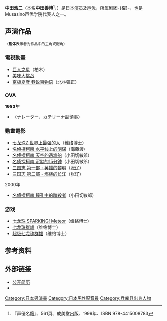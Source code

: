 {{expand|time=2014/09/04}}
{{藝人
| 姓名 = 中田浩二
| 類型 = 男演员
| 圖片 =
| 圖片名稱 = 
| 圖片尺寸 = 
| 羅馬拼音 = 
| 本名 = 中田 善博<br>（なかた よしひろ）
| 暱稱 = 
| 出生日期 = {{birth date and age|1939|1|26}}
| 出生地點 = {{JPN}}[[兵库县|兵库县]][[神户市|神户市]]
| 籍貫 = 
| 國籍 = {{JPN}}
| 配偶 = 
| 職業 = [[配音演员|配音演员]]、演员
| 活躍年代 = 1960年代—至今
| 經紀公司 = 剧团-{櫂}-
| 代表作 = 
| 相關團體 = 
| 網站 =
| imdb = 
| 電視劇 =
}}

{{japanese|japanese=中田 浩二|kana=なかた こうじ|romaji=Nakata Kouji}}

'''中田浩二'''（本名'''中田善博'''<ref> 『声優名鑑』、561頁、成美堂出版、1999年、ISBN 978-4415008783</ref>，{{bd|1939年|1月26日||}}）是日本[[演员|演员]]及[[声优|声优]]，所属剧团-{櫂}-，也是Musasino声优学院代表人之一。

==声演作品==
<small>（'''粗体'''表示者为作品中的主角或配角）</small>
=== 電視動畫 ===
*[[巨人之星|巨人之星]]（柏木）
*[[美味大挑战|美味大挑战]]
*[[京极夏彦|京极夏彦 巷说百物语]]（北林彈正）

=== OVA ===
'''1983年'''
*{{tsl|ja|ダロス|DALLOS}}（ナレーター、カテリーナ副領事）

=== 動畫電影 ===
*[[七龙珠Z|七龙珠Z 世界上最强的人]]（维络博士）
*[[水平线上的阴谋|名侦探柯南 水平线上的阴谋]]（海藤渡）
*[[天空的遇难船|名侦探柯南 天空的遇难船]]（小田切敏郎）
*[[沉默的15分钟|名侦探柯南 沉默的15分钟]]（小田切敏郎）
*[[三国志|三国志 第一部・英雄的黎明]]（[[张辽|张辽]]）
*[[三国志|三国志 第二部・燃烧的长江]]（张辽）
; 2000年
*[[名偵探柯南_瞳孔中的暗殺者|名偵探柯南 瞳孔中的暗殺者]]（小田切敏郎）

=== 游戏 ===
*[[七龙珠_SPARKING!_Meteor|七龙珠 SPARKING! Meteor]]（维络博士）
*[[七龙珠群雄|七龙珠群雄]]（维络博士）
*[[超级七龙珠群雄|超级七龙珠群雄]]（维络博士）

==参考资料==
{{reflist}}

==外部链接==
*[http://www.gekidan-kai.com/renmei/prof-man/01nakata08.htm 公开简历]{{Wayback|url=http://www.gekidan-kai.com/renmei/prof-man/01nakata08.htm |date=20140811004134 }}{{ja}}
*{{ann|people|2117|中田浩二}}

{{DEFAULTSORT:Nakata Kouji}}
[[Category:日本男演員|Category:日本男演員]]
[[Category:日本男性配音員|Category:日本男性配音員]]
[[Category:兵库县出身人物|Category:兵库县出身人物]]

{{日本人物小作品}}
